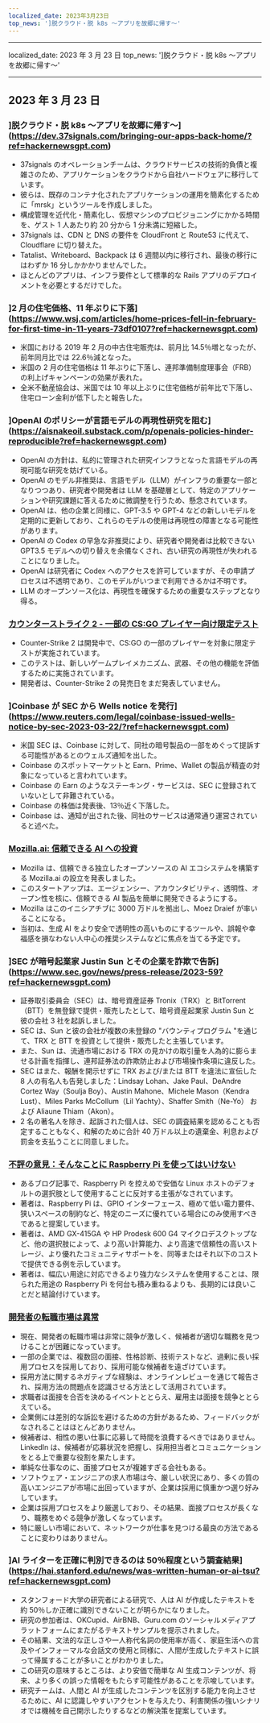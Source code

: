 ```yaml
---
localized_date: 2023年3月23日
top_news: ']脱クラウド・脱 k8s ～アプリを故郷に帰す～'
---
```


---

localized_date: 2023 年 3 月 23 日
top_news: ']脱クラウド・脱 k8s ～アプリを故郷に帰す～'

---



<CallToAction />

<Steps>

## 2023 年 3 月 23 日

### ]脱クラウド・脱 k8s ～アプリを故郷に帰す～](https://dev.37signals.com/bringing-our-apps-back-home/?ref=hackernewsgpt.com)

- 37signals のオペレーションチームは、クラウドサービスの技術的負債と複雑さのため、アプリケーションをクラウドから自社ハードウェアに移行しています。
- 彼らは、既存のコンテナ化されたアプリケーションの運用を簡素化するために「mrsk」というツールを作成しました。
- 構成管理を近代化・簡素化し、仮想マシンのプロビジョニングにかかる時間を、ゲスト 1 人あたり約 20 分から 1 分未満に短縮した。
- 37signals は、CDN と DNS の要件を CloudFront と Route53 に代えて、Cloudflare に切り替えた。
- Tatalist、Writeboard、Backpack は 6 週間以内に移行され、最後の移行にはわずか 16 分しかかかりませんでした。
- ほとんどのアプリは、インフラ要件として標準的な Rails アプリのデプロイメントを必要とするだけでした。

### ]2 月の住宅価格、11 年ぶりに下落](https://www.wsj.com/articles/home-prices-fell-in-february-for-first-time-in-11-years-73df0107?ref=hackernewsgpt.com)

- 米国における 2019 年 2 月の中古住宅販売は、前月比 14.5％増となったが、前年同月比では 22.6％減となった。
- 米国の 2 月の住宅価格は 11 年ぶりに下落し、連邦準備制度理事会（FRB）の利上げキャンペーンの効果が表れた。
- 全米不動産協会は、米国では 10 年以上ぶりに住宅価格が前年比で下落し、住宅ローン金利が低下したと報告した。

### ]OpenAI のポリシーが言語モデルの再現性研究を阻む](https://aisnakeoil.substack.com/p/openais-policies-hinder-reproducible?ref=hackernewsgpt.com)

- OpenAI の方針は、私的に管理された研究インフラとなった言語モデルの再現可能な研究を妨げている。
- OpenAI のモデル非推奨は、言語モデル（LLM）がインフラの重要な一部となりつつあり、研究者や開発者は LLM を基礎層として、特定のアプリケーションや研究課題に答えるために微調整を行うため、懸念されています。
- OpenAI は、他の企業と同様に、GPT-3.5 や GPT-4 などの新しいモデルを定期的に更新しており、これらのモデルの使用は再現性の障害となる可能性があります。
- OpenAI の Codex の早急な非推奨により、研究者や開発者は比較できない GPT3.5 モデルへの切り替えを余儀なくされ、古い研究の再現性が失われることになりました。
- OpenAI は研究者に Codex へのアクセスを許可していますが、その申請プロセスは不透明であり、このモデルがいつまで利用できるかは不明です。
- LLM のオープンソース化は、再現性を確保するための重要なステップとなり得る。

### [カウンターストライク 2 - 一部の CS:GO プレイヤー向け限定テスト](https://counter-strike.net/cs2?ref=hackernewsgpt.com)

- Counter-Strike 2 は開発中で、CS:GO の一部のプレイヤーを対象に限定テストが実施されています。
- このテストは、新しいゲームプレイメカニズム、武器、その他の機能を評価するために実施されています。
- 開発者は、Counter-Strike 2 の発売日をまだ発表していません。

### ]Coinbase が SEC から Wells notice を発行](https://www.reuters.com/legal/coinbase-issued-wells-notice-by-sec-2023-03-22/?ref=hackernewsgpt.com)

- 米国 SEC は、Coinbase に対して、同社の暗号製品の一部をめぐって提訴する可能性があるとのウェルズ通知を出した。
- Coinbase のスポットマーケットと Earn、Prime、Wallet の製品が精査の対象になっていると言われています。
- Coinbase の Earn のようなステーキング・サービスは、SEC に登録されていないとして非難されている。
- Coinbase の株価は発表後、13％近く下落した。
- Coinbase は、通知が出された後、同社のサービスは通常通り運営されていると述べた。

### [Mozilla.ai: 信頼できる AI への投資](https://blog.mozilla.org/en/mozilla/introducing-mozilla-ai-investing-in-trustworthy-ai/?ref=hackernewsgpt.com)

- Mozilla は、信頼できる独立したオープンソースの AI エコシステムを構築する Mozilla.ai の設立を発表しました。
- このスタートアップは、エージェンシー、アカウンタビリティ、透明性、オープン性を核に、信頼できる AI 製品を簡単に開発できるようにする。
- Mozilla はこのイニシアチブに 3000 万ドルを拠出し、Moez Draief が率いることになる。
- 当初は、生成 AI をより安全で透明性の高いものにするツールや、誤報や幸福感を損なわない人中心の推奨システムなどに焦点を当てる予定です。

### ]SEC が暗号起業家 Justin Sun とその企業を詐欺で告訴](https://www.sec.gov/news/press-release/2023-59?ref=hackernewsgpt.com)

- 証券取引委員会（SEC）は、暗号資産証券 Tronix（TRX）と BitTorrent（BTT）を無登録で提供・販売したとして、暗号資産起業家 Justin Sun と彼の会社 3 社を起訴しました。
- SEC は、Sun と彼の会社が複数の未登録の "バウンティプログラム "を通じて、TRX と BTT を投資として提供・販売したと主張しています。
- また、Sun は、流通市場における TRX の見かけの取引量を人為的に膨らませる計画を指揮し、連邦証券法の詐欺防止および市場操作条項に違反した。
- SEC はまた、報酬を開示せずに TRX および/または BTT を違法に宣伝した 8 人の有名人も告発しました：Lindsay Lohan、Jake Paul、DeAndre Cortez Way（Soulja Boy）、Austin Mahone、Michele Mason（Kendra Lust）、Miles Parks McCollum（Lil Yachty）、Shaffer Smith（Ne-Yo） および Aliaune Thiam（Akon）。
- 2 名の著名人を除き、起訴された個人は、SEC の調査結果を認めることも否定することもなく、和解のために合計 40 万ドル以上の遺棄金、利息および罰金を支払うことに同意しました。

### [不評の意見：そんなことに Raspberry Pi を使ってはいけない](https://set-inform.com/2021/08/24/unpopular-opinion-dont-use-a-raspberry-pi-for-that/?ref=hackernewsgpt.com)

- あるブログ記事で、Raspberry Pi を控えめで安価な Linux ホストのデフォルトの選択肢として使用することに反対する主張がなされています。
- 著者は、Raspberry Pi は、GPIO インターフェース、極めて低い電力要件、狭いスペースの制約など、特定のニーズに優れている場合にのみ使用すべきであると提案しています。
- 著者は、AMD GX-415GA や HP Prodesk 600 G4 マイクロデスクトップなど、他の選択肢によって、より高い計算能力、より高速で信頼性の高いストレージ、より優れたコミュニティサポートを、同等またはそれ以下のコストで提供できる例を示しています。
- 著者は、幅広い用途に対応できるより強力なシステムを使用することは、限られた用途の Raspberry Pi を何台も積み重ねるよりも、長期的には良いことだと結論付けています。

### [開発者の転職市場は異常](https://old.reddit.com/r/ExperiencedDevs/comments/11xq5cz/the_developer_job_market_is_insane_right_now/?ref=hackernewsgpt.com)

- 現在、開発者の転職市場は非常に競争が激しく、候補者が適切な職務を見つけることが困難になっています。
- 一部の企業では、複数回の面接、性格診断、技術テストなど、過剰に長い採用プロセスを採用しており、採用可能な候補者を遠ざけています。
- 採用方法に関するネガティブな経験は、オンラインレビューを通じて報告され、採用方法の問題点を認識させる方法として活用されています。
- 求職者は面接を合否を決めるイベントととらえ、雇用主は面接を競争ととらえている。
- 企業側には差別的な訴訟を避けるための方針があるため、フィードバックがなされることはほとんどありません。
- 候補者は、相性の悪い仕事に応募して時間を浪費するべきではありません。LinkedIn は、候補者が応募状況を把握し、採用担当者とコミュニケーションをとる上で重要な役割を果たします。
- 単純な仕事なのに、面接プロセスが複雑すぎる会社もある。
- ソフトウェア・エンジニアの求人市場は今、厳しい状況にあり、多くの質の高いエンジニアが市場に出回っていますが、企業は採用に慎重かつ選り好みしています。
- 企業は採用プロセスをより厳選しており、その結果、面接プロセスが長くなり、職務をめぐる競争が激しくなっています。
- 特に厳しい市場において、ネットワークが仕事を見つける最良の方法であることに変わりはありません。

### ]AI ライターを正確に判別できるのは 50％程度という調査結果](https://hai.stanford.edu/news/was-written-human-or-ai-tsu?ref=hackernewsgpt.com)

- スタンフォード大学の研究者による研究で、人は AI が作成したテキストを約 50％しか正確に識別できないことが明らかになりました。
- 研究の参加者は、OKCupid、AirBNB、Guru.com のソーシャルメディアプラットフォームにまたがるテキストサンプルを提示されました。
- その結果、文法的な正しさや一人称代名詞の使用率が高く、家庭生活への言及やインフォーマルな会話文の使用と同様に、人間が生成したテキストに誤って帰属することが多いことがわかりました。
- この研究の意味するところは、より安価で簡単な AI 生成コンテンツが、将来、より多くの誤った情報をもたらす可能性があることを示唆しています。
- 研究チームは、人間と AI が生成したコンテンツを区別する能力を向上させるために、AI に認識しやすいアクセントを与えたり、利害関係の強いシナリオでは機械を自己開示したりするなどの解決策を提案しています。

</Steps>
